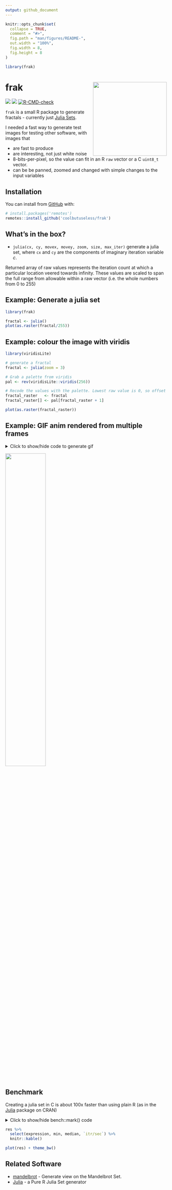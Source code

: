 ```yaml
---
output: github_document
---
```


<!-- README.md is generated from README.Rmd. Please edit that file -->

```r
knitr::opts_chunk$set(
  collapse = TRUE,
  comment = "#>",
  fig.path = "man/figures/README-",
  out.width = "100%",
  fig.width = 8,
  fig.height = 8
)

library(frak)
```


# frak  <img src="man/figures/logo-trans.png" align="right" height=230/>

<!-- badges: start -->
![](https://img.shields.io/badge/cool-useless-green.svg)
![](https://img.shields.io/badge/API-unstable-orange.svg)
[![R-CMD-check](https://github.com/coolbutuseless/frak/actions/workflows/R-CMD-check.yaml/badge.svg)](https://github.com/coolbutuseless/frak/actions/workflows/R-CMD-check.yaml)
<!-- badges: end -->

`frak` is a small R package to generate fractals - currently just [Julia Sets](https://en.wikipedia.org/wiki/Julia_set).

I needed a fast way to generate test images for testing other software, with 
images that 

* are fast to produce
* are interesting, not just white noise
* 8-bits-per-pixel, so the value can fit in an R `raw` vector or a C
  `uint8_t` vector.
* can be be panned, zoomed and changed with simple changes to the input variables 


## Installation

You can install from [GitHub](https://github.com/coolbutuseless/frak) with:

``` r
# install.packages('remotes')
remotes::install_github('coolbutuseless/frak')
```

## What's in the box?

* `julia(cx, cy, movex, movey, zoom, size, max_iter)` generate a julia set, where
  `cx` and `cy` are the components of imaginary iteration variable *c*.
  
Returned array of raw values represents the iteration count at which a particular location
veered towards infinity.  These values are scaled to span the full range from 
allowable within a raw vector (i.e. the whole numbers from 0 to 255)



## Example: Generate a julia set


```r
library(frak)

fractal <- julia()
plot(as.raster(fractal/255))
```


## Example: colour the image with viridis

```r
library(viridisLite)

# generate a fractal
fractal <- julia(zoom = 3)

# Grab a palette from viridis
pal <- rev(viridisLite::viridis(256))

# Recode the values with the palette. Lowest raw value is 0, so offset by 1.
fractal_raster   <- fractal
fractal_raster[] <- pal[fractal_raster + 1]

plot(as.raster(fractal_raster))
```




## Example: GIF anim rendered from multiple frames

<details>
<summary> Click to show/hide code to generate gif </summary>

```r
# remotes::install_github('coolbutuseless/displease')
library(fastpng)
library(displease)
library(frak)

dir.create('man/figures/anim', showWarnings = FALSE)

#~~~~~~~~~~~~~~~~~~~~~~~~~~~~~~~~~~~~~~~~~~~~~~~~~~~~~~~~~~~~~~~~~~~~~~~~~~~~~
# Use {displease} to get a pleasing motion as the zoom is performed
#~~~~~~~~~~~~~~~~~~~~~~~~~~~~~~~~~~~~~~~~~~~~~~~~~~~~~~~~~~~~~~~~~~~~~~~~~~~~~
N <- 100
zoom <- displease::seq_ease(1, 1000, n = N, type = 'exp', direction = 'in')

#~~~~~~~~~~~~~~~~~~~~~~~~~~~~~~~~~~~~~~~~~~~~~~~~~~~~~~~~~~~~~~~~~~~~~~~~~~~~~
# Loop: create an image dump it to file.
# Using {foist} here for fast image output
#~~~~~~~~~~~~~~~~~~~~~~~~~~~~~~~~~~~~~~~~~~~~~~~~~~~~~~~~~~~~~~~~~~~~~~~~~~~~~
for (i in seq(N)) {
  frac <- frak::julia(c_re = -0.71, zoom = zoom[i], x = 0.1)
  mode(frac) <- 'integer'
  frac <- frac/255
  
  filename <- sprintf("man/figures/anim/%03i.png", i)
  
  fastpng::write_png(
    data                 = frac, 
    filename             = filename, 
    pal                  = foist::vir$magma, 
    convert_to_row_major = FALSE
  )
}

#~~~~~~~~~~~~~~~~~~~~~~~~~~~~~~~~~~~~~~~~~~~~~~~~~~~~~~~~~~~~~~~~~~~~~~~~~~~~~
# Create the animation using imagemagick and delete the source frames
#~~~~~~~~~~~~~~~~~~~~~~~~~~~~~~~~~~~~~~~~~~~~~~~~~~~~~~~~~~~~~~~~~~~~~~~~~~~~~
system("convert man/figures/anim/*.png man/figures/anim.gif")
unlink("man/figures/anim/", recursive = TRUE)
```

</details>


<img src="man/figures/anim.gif" width="50%" />



## Benchmark

Creating a julia set in C is about 100x faster than using plain R (as in the [Julia](https://cran.r-project.org/package=Julia) package on CRAN)

<details>
<summary> Click to show/hide bench::mark() code</summary>

```r
suppressPackageStartupMessages({
  library(Julia)
  library(frak)
  library(ggplot2)
  library(dplyr)
  library(tidyr)
})

size <- 400

# Julia::JuliaImage does at most 50 iterations
res <- bench::mark(
  `Julia::JuliaImage()` = Julia::JuliaImage(imageN = size, centre = 0.0, L = 4, C = 1-1.6180339887),
  `frak::julia()`       = julia(max_iter = 50),
  `frack::julia_r()`    = julia_r(max_iter = 50),
  check = FALSE
)
```
</details>

```r
res %>%
  select(expression, min, median, `itr/sec`) %>%
  knitr::kable()
```



```r
plot(res) + theme_bw()
```



## Related Software

* [mandelbrot](https://cran.r-project.org/package=mandelbrot) - Generate view on the Mandelbrot Set.
* [Julia](https://cran.r-project.org/package=Julia) - a Pure R Julia Set generator


